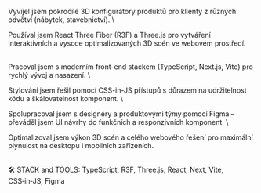 Vyvíjel jsem pokročilé 3D konfigurátory produktů pro klienty z různých odvětví (nábytek, stavebnictví).
\

Používal jsem React Three Fiber (R3F) a Three.js pro vytváření interaktivních a vysoce optimalizovaných 3D scén ve webovém prostředí.

\
Pracoval jsem s moderním front-end stackem (TypeScript, Next.js, Vite) pro rychlý vývoj a nasazení.
\

Stylování jsem řešil pomocí CSS-in-JS přístupů s důrazem na udržitelnost kódu a škálovatelnost komponent.
\

Spolupracoval jsem s designéry a produktovými týmy pomocí Figma – převáděl jsem UI návrhy do funkčních a responzivních komponent.
\

Optimalizoval jsem výkon 3D scén a celého webového řešení pro maximální plynulost na desktopu i mobilních zařízeních.

\
🛠️ STACK and TOOLS:  TypeScript, R3F, Three.js, React, Next, Vite,  CSS‑in‑JS, Figma
